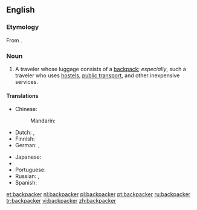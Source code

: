 ==English==

===Etymology===
From {{suffix|backpack|er}}.

===Noun===
{{en-noun}}

# A traveler whose luggage consists of a [[backpack]]; ''especially'', such a traveler who uses [[hostel]]s, [[public transport]], and other inexpensive services.

====Translations====
{{trans-top|a traveler}}
* Chinese:
*: Mandarin: {{t+|cmn|背包客|tr=bèibāokè|sc=Hani}}
* Dutch: {{t+|nl|rugzakreiziger|m}}, {{t+|nl|backpacker|m}}
* Finnish: {{t|fi|reppumatkaaja}}
* German: {{t|de|Rucksackreisender|m}}, {{t|de|Rucksackreisende|f}}
{{trans-mid}}
* Japanese: {{t|ja|バックパッカー|tr=bakkupakkā|sc=Jpan}}
* {{trreq|Mongolian}}
* Portuguese: {{t|pt|mochileiro|m}}
* Russian: {{t|ru|[[пе́ший]] [[тури́ст]]|m|sc=Cyrl}}, {{t|ru|[[пеший|пе́шая]] [[тури́стка]]|f|sc=Cyrl}}
* Spanish: {{t|es|mochilero|m}}
{{trans-bottom}}

[[et:backpacker]]
[[nl:backpacker]]
[[pl:backpacker]]
[[pt:backpacker]]
[[ru:backpacker]]
[[tr:backpacker]]
[[vi:backpacker]]
[[zh:backpacker]]